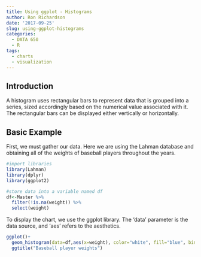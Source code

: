```yaml
---
title: Using ggplot - Histograms
author: Ron Richardson
date: '2017-09-25'
slug: using-ggplot-histograms
categories:
  - DATA 650
  - R
tags:
  - charts
  - visualization
---
```


## Introduction
A histogram uses rectangular bars to represent data that is grouped into a series, sized accordingly based on the numerical value associated with it. The rectangular bars can be displayed either vertically or horizontally.

## Basic Example

First, we must gather our data.  Here we are using the Lahman database and obtaining all of the weights of baseball players throughout the years.

```r
#import libraries
library(Lahman)
library(dplyr)
library(ggplot2)

#store data into a variable named df
df<-Master %>%
  filter(!is.na(weight)) %>%
  select(weight)
```

To display the chart, we use the ggplot library. The 'data' parameter is the data source, and 'aes' refers to the aesthetics.

```r
ggplot()+
  geom_histogram(data=df,aes(x=weight), color="white", fill="blue", bins=25)+ 
  ggtitle("Baseball player weights")
```

